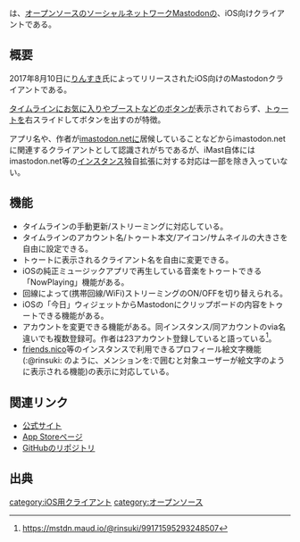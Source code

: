 {{混同|Mast}}
{{DISPLAYTITLE:iMast}}
{{Infobox software
| Name       = {{Ruby|iMast|アイマスト}}
| Image      = [[ファイル:IMast_icon.png|200px]]
| Developer  = [[りんすき]]
| SourceCode = [https://github.com/cinderella-project/iMast GitHub]
| Platform   = iOS
| ProgrammingLanguage = Swift
| Launch     = 2017年8月10日
| License    = [[Apache License]] 2.0
| Web        = [https://cinderella-project.github.io/iMast/ 公式サイト]
| Download   = [https://itunes.apple.com/jp/app/imast/id1229461703?mt=8 App Store]
}}{{Ruby|'''iMast'''|アイマスト}}は、[[オープンソース]]の[[ソーシャル・ネットワーキング・サービス|ソーシャルネットワーク]][[Mastodon]]の、iOS向けクライアントである。

== 概要 ==
2017年8月10日に[[りんすき]]氏によってリリースされたiOS向けのMastodonクライアントである。

[[タイムライン]]に[[お気に入り]]や[[ブースト]]などのボタンが表示されておらず、[[トゥート]]を右スライドしてボタンを出すのが特徴。

アプリ名や、作者が[[imastodon.net]]に居候していることなどからimastodon.netに関連するクライアントとして認識されがちであるが、iMast自体にはimastodon.net等の[[インスタンス]]独自拡張に対する対応は一部を除き入っていない。

== 機能 ==
* タイムラインの手動更新/ストリーミングに対応している。
* タイムラインのアカウント名/トゥート本文/アイコン/サムネイルの大きさを自由に設定できる。
* トゥートに表示されるクライアント名を自由に変更できる。
* iOSの純正ミュージックアプリで再生している音楽をトゥートできる「NowPlaying」機能がある。
* 回線によって(携帯回線/WiFi)ストリーミングのON/OFFを切り替えられる。
* iOSの「今日」ウィジェットからMastodonにクリップボードの内容をトゥートできる機能がある。
* アカウントを変更できる機能がある。同インスタンス/同アカウントのvia名違いでも複数登録可。作者は23アカウント登録していると語っている<ref>https://mstdn.maud.io/@rinsuki/99171595293248507</ref>。
* [[friends.nico]]等のインスタンスで利用できるプロフィール絵文字機能(:@rinsuki: のように、メンションを:で囲むと対象ユーザーが絵文字のように表示される機能)の表示に対応している。

== 関連リンク ==
* [https://cinderella-project.github.io/iMast/ 公式サイト]
* [https://itunes.apple.com/jp/app/imast/id1229461703?mt=8 App Storeページ]
* [https://github.com/cinderella-project/iMast GitHubのリポジトリ]

== 出典 ==
<references />

[[category:iOS用クライアント]]
[[category:オープンソース]]
{{DEFAULTSORT:iMast}}